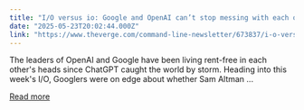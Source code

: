 ```yaml
---
title: "I/O versus io: Google and OpenAI can’t stop messing with each other"
date: "2025-05-23T20:02:44.000Z"
link: "https://www.theverge.com/command-line-newsletter/673837/i-o-versus-io-google-openai-jony-ive"
---
```


The leaders of OpenAI and Google have been living rent-free in each other's heads since ChatGPT caught the world by storm. Heading into this week's I/O, Googlers were on edge about whether Sam Altman ...

[Read more](https://www.theverge.com/command-line-newsletter/673837/i-o-versus-io-google-openai-jony-ive)
